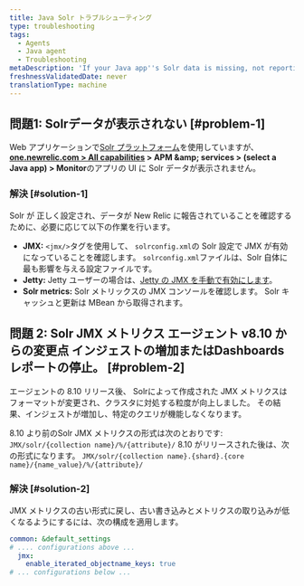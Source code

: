 ```yaml
---
title: Java Solr トラブルシューティング
type: troubleshooting
tags:
  - Agents
  - Java agent
  - Troubleshooting
metaDescription: 'If your Java app''s Solr data is missing, not reporting to New Relic, or too much data is being reported, follow these troubleshooting steps to ensure Solr is configured correctly.'
freshnessValidatedDate: never
translationType: machine
---
```


## 問題1: Solrデータが表示されない [#problem-1]

Web アプリケーションで[Solr プラットフォーム](http://lucene.apache.org/solr/)を使用していますが、 <DNT>**[one.newrelic.com &gt; All capabilities](https://one.newrelic.com/all-capabilities) &gt; APM &amp;amp; services &gt; (select a Java app) &gt; Monitor**</DNT>のアプリの<InlinePopover type="apm" /> UI に Solr データが表示されません。

### 解決 [#solution-1]

Solr が [](/docs/agents/java-agent/getting-started/compatibility-requirements-java-agent#other)正しく設定され、データが New Relic に報告されていることを確認するために、必要に応じて以下の作業を行います。

* <DNT>**JMX:**</DNT> `<jmx/>`タグを使用して、 `solrconfig.xml`の Solr 設定で JMX が有効になっていることを確認します。 `solrconfig.xml`ファイルは、Solr 自体に最も影響を与える設定ファイルです。
* <DNT>**Jetty:**</DNT> Jetty ユーザーの場合は、[Jetty の JMX を手動で有効にします](https://wiki.eclipse.org/Jetty/Tutorial/JMX#Enabling_JMXConnectorServer_for_Remote_Access)。
* <DNT>**Solr metrics:**</DNT> Solr メトリックスの JMX コンソールを確認します。 Solr キャッシュと更新は MBean から取得されます。

## 問題 2: Solr JMX メトリクス エージェント v8.10 からの変更点 インジェストの増加またはDashboardsレポートの停止。 [#problem-2]

エージェントの 8.10 リリース後、 Solrによって作成された JMX メトリクスはフォーマットが変更され、クラスタに対処する粒度が向上しました。 その結果、インジェストが増加し、特定のクエリが機能しなくなります。

8.10 より前のSolr JMX メトリクスの形式は次のとおりです: `JMX/solr/{collection name}/%/{attribute}/` 8.10 がリリースされた後は、次の形式になります。 `JMX/solr/{collection name}.{shard}.{core name}/{name_value}/%/{attribute}/`

### 解決 [#solution-2]

JMX メトリクスの古い形式に戻し、古い書き込みとメトリクスの取り込みが低くなるようにするには、次の構成を適用します。

```yml
common: &default_settings
# .... configurations above ...
  jmx:
    enable_iterated_objectname_keys: true
# ... configurations below ...
```
